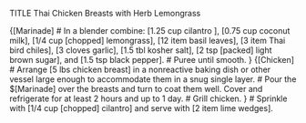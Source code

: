 TITLE Thai Chicken Breasts with Herb Lemongrass

{[Marinade]
# In a blender combine: [1.25 cup cilantro ], [0.75 cup coconut milk], [1/4 cup [chopped] lemongrass], [12 item basil leaves], [3 item Thai bird chiles], [3 cloves garlic], [1.5 tbl kosher salt], [2 tsp [packed] light brown sugar], and [1.5 tsp black pepper].
# Puree until smooth.
}
{[Chicken]
# Arrange [5 lbs chicken breast] in a nonreactive baking dish or other vessel large enough to accommodate them in a snug single layer. # Pour the $[Marinade] over the breasts and turn to coat them well. Cover and refrigerate for at least 2 hours and up to 1 day.
# Grill chicken.
}
# Sprinkle with [1/4 cup [chopped] cilantro] and serve with [2 item lime wedges].
